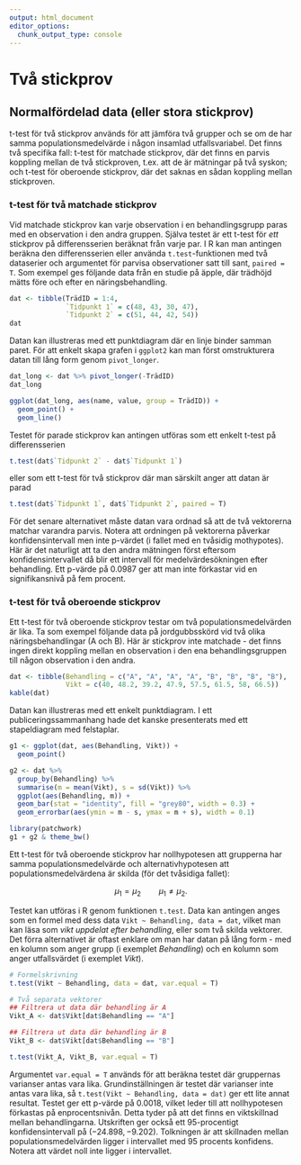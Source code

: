 ```yaml
---
output: html_document
editor_options: 
  chunk_output_type: console
---
```


# Två stickprov

## Normalfördelad data (eller stora stickprov)

t-test för två stickprov används för att jämföra två grupper och se om de har samma populationsmedelvärde i någon insamlad utfallsvariabel. Det finns två specifika fall: t-test för matchade stickprov, där det finns en parvis koppling mellan de två stickproven, t.ex. att de är mätningar på två syskon; och t-test för oberoende stickprov, där det saknas en sådan koppling mellan stickproven.

### t-test för två matchade stickprov

Vid matchade stickprov kan varje observation i en behandlingsgrupp paras med en observation i den andra gruppen. Själva testet är ett t-test för *ett* stickprov på differensserien beräknat från varje par. I R kan man antingen beräkna den differensserien eller använda `t.test`-funktionen med två dataserier och argumentet för parvisa observationer satt till sant, `paired = T`.
Som exempel ges följande data från en studie på äpple, där trädhöjd mätts före och efter en näringsbehandling.

```r
dat <- tibble(TrädID = 1:4, 
              `Tidpunkt 1` = c(48, 43, 30, 47), 
              `Tidpunkt 2` = c(51, 44, 42, 54))
dat
```

Datan kan illustreras med ett punktdiagram där en linje binder samman paret. För att enkelt skapa grafen i `ggplot2` kan man först omstrukturera datan till lång form genom `pivot_longer`.

```r
dat_long <- dat %>% pivot_longer(-TrädID)
dat_long
```

```r
ggplot(dat_long, aes(name, value, group = TrädID)) +
  geom_point() +
  geom_line()
```

Testet för parade stickprov kan antingen utföras som ett enkelt t-test på differensserien

```r
t.test(dat$`Tidpunkt 2` - dat$`Tidpunkt 1`)
```

eller som ett t-test för två stickprov där man särskilt anger att datan är parad

```r
t.test(dat$`Tidpunkt 1`, dat$`Tidpunkt 2`, paired = T)
```

För det senare alternativet måste datan vara ordnad så att de två vektorerna matchar varandra parvis. Notera att ordningen på vektorerna påverkar konfidensintervall men inte p-värdet (i fallet med en tvåsidig mothypotes). Här är det naturligt att ta den andra mätningen först eftersom konfidensintervallet då blir ett intervall för medelvärdesökningen efter behandling. Ett p-värde på $0.0987$ ger att man inte förkastar vid en signifikansnivå på fem procent.

### t-test för två oberoende stickprov

Ett t-test för två oberoende stickprov testar om två populationsmedelvärden är lika. Ta som exempel följande data på jordgubbsskörd vid två olika näringsbehandlingar (A och B). Här är stickprov inte matchade - det finns ingen direkt koppling mellan en observation i den ena behandlingsgruppen till någon observation i den andra.

```r
dat <- tibble(Behandling = c("A", "A", "A", "A", "B", "B", "B", "B"),
              Vikt = c(40, 48.2, 39.2, 47.9, 57.5, 61.5, 58, 66.5))
kable(dat)
```

Datan kan illustreras med ett enkelt punktdiagram. I ett publiceringssammanhang hade det kanske presenterats med ett stapeldiagram med felstaplar.

```r
g1 <- ggplot(dat, aes(Behandling, Vikt)) +
  geom_point()

g2 <- dat %>% 
  group_by(Behandling) %>% 
  summarise(m = mean(Vikt), s = sd(Vikt)) %>% 
  ggplot(aes(Behandling, m)) +
  geom_bar(stat = "identity", fill = "grey80", width = 0.3) +
  geom_errorbar(aes(ymin = m - s, ymax = m + s), width = 0.1)

library(patchwork)
g1 + g2 & theme_bw()
```

Ett t-test för två oberoende stickprov har nollhypotesen att grupperna har samma populationsmedelvärde och alternativhypotesen att populationsmedelvärdena är skilda (för det tvåsidiga fallet):

$$\mu_1 = \mu_2 \qquad \mu_1 \neq \mu_2.$$

Testet kan utföras i R genom funktionen `t.test`. Data kan antingen anges som en formel med dess data `Vikt ~ Behandling, data = dat`, vilket man kan läsa som *vikt uppdelat efter behandling*, eller som två skilda vektorer. Det förra alternativet är oftast enklare om man har datan på lång form - med en kolumn som anger grupp (i exemplet *Behandling*) och en kolumn som anger utfallsvärdet (i exemplet *Vikt*).

```r
# Formelskrivning
t.test(Vikt ~ Behandling, data = dat, var.equal = T)

# Två separata vektorer
## Filtrera ut data där behandling är A
Vikt_A <- dat$Vikt[dat$Behandling == "A"]

## Filtrera ut data där behandling är B
Vikt_B <- dat$Vikt[dat$Behandling == "B"]

t.test(Vikt_A, Vikt_B, var.equal = T)
```

Argumentet `var.equal = T` används för att beräkna testet där gruppernas varianser antas vara lika. Grundinställningen är testet där varianser inte antas vara lika, så `t.test(Vikt ~ Behandling, data = dat)` ger ett lite annat resultat.
Testet ger ett p-värde på $0.0018$, vilket leder till att nollhypotesen förkastas på enprocentsnivån. Detta tyder på att det finns en viktskillnad mellan behandlingarna. Utskriften ger också ett 95-procentigt konfidensintervall på $(-24.898, -9.202)$. Tolkningen är att skillnaden mellan populationsmedelvärden ligger i intervallet med 95 procents konfidens. Notera att värdet noll inte ligger i intervallet.